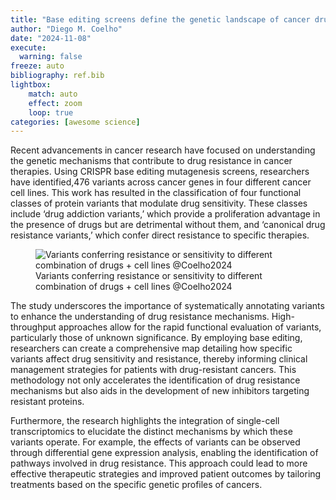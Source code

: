 ```yaml
---
title: "Base editing screens define the genetic landscape of cancer drug resistance mechanisms"
author: "Diego M. Coelho"
date: "2024-11-08"
execute:
  warning: false
freeze: auto
bibliography: ref.bib
lightbox:
    match: auto
    effect: zoom
    loop: true
categories: [awesome science]
---
```

Recent advancements in cancer research have focused on understanding the genetic mechanisms that contribute to drug resistance in cancer therapies. Using CRISPR base editing mutagenesis screens, researchers have identified,476 variants across cancer genes in four different cancer cell lines. This work has resulted in the classification of four functional classes of protein variants that modulate drug sensitivity. These classes include 'drug addiction variants,' which provide a proliferation advantage in the presence of drugs but are detrimental without them, and 'canonical drug resistance variants,' which confer direct resistance to specific therapies.


![Variants conferring resistance or sensitivity to different combination of drugs + cell lines @Coelho2024](abstract.png)

The study underscores the importance of systematically annotating variants to enhance the understanding of drug resistance mechanisms. High-throughput approaches allow for the rapid functional evaluation of variants, particularly those of unknown significance. By employing base editing, researchers can create a comprehensive map detailing how specific variants affect drug sensitivity and resistance, thereby informing clinical management strategies for patients with drug-resistant cancers. This methodology not only accelerates the identification of drug resistance mechanisms but also aids in the development of new inhibitors targeting resistant proteins.

Furthermore, the research highlights the integration of single-cell transcriptomics to elucidate the distinct mechanisms by which these variants operate. For example, the effects of variants can be observed through differential gene expression analysis, enabling the identification of pathways involved in drug resistance. This approach could lead to more effective therapeutic strategies and improved patient outcomes by tailoring treatments based on the specific genetic profiles of cancers.
